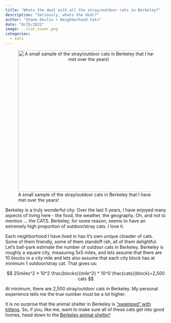 ```yaml
---
title: "Whats the deal with all the stray/outdoor cats in Berkeley?"
description: "Seriously, whats the deal?"
author: "Shane Devlin + Neighborhood Cats"
date: "8/25/2022"
image: ../cat_cover.png
categories:
  - cats
---
```


![A small sample of the stray/outdoor cats in Berkeley that I have met over the years!](../Berk_cats.png){style="text-align: center;" width="442"}

Berkeley is a truly wonderful city. Over the last 5 years, I have enjoyed many aspects of living here - the food, the weather, the geography. Oh, and not to mention ... the CATS. Berkeley, for some reason, seems to have an extremely high proportion of outdoor/stray cats. I love it.

Each neighborhood I have lived in has it's own unique clowder of cats. Some of them friendly, some of them standoff-ish, all of them delightful. Let's ball-park estimate the number of outdoor cats in Berkeley. Berkeley is roughly a square city, measuring 5x5 miles, and lets assume that there are 10 blocks in a city mile and lets also assume that each city block has at minimum 1 outdoor/stray cat. That gives us:

$$
25miles^2 * 10^2 \frac{blocks}{mile^2} * 10^0 \frac{cats}{block}=2,500 cats
$$

At minimum, there are 2,500 stray/outdoor cats in Berkeley. My personal experience tells me the true number must be a lot higher.

It is no surprise that the animal shelter in Berkeley is ["swamped" with kittens](https://www.berkeleyside.org/2022/07/13/berkeley-animal-shelter-overcrowded-with-cats). So, if you, like me, want to make sure all of these cats get into good homes, head down to the [Berkeley animal shelter!](https://berkeleyca.gov/community-recreation/animal-care-services/adopt-pet)
